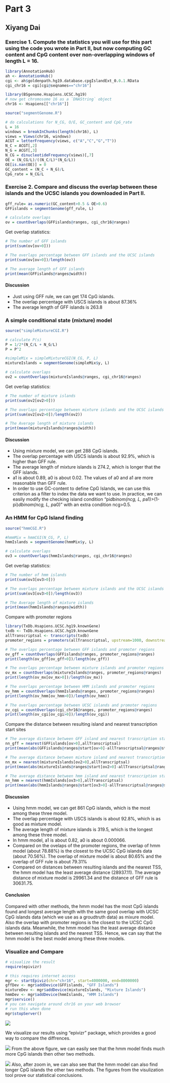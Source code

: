 Part 3
=============================
Xiyang Dai
-----------------------------

### Exercise 1. Compute the statistics you will use for this part using the code you wrote in Part II, but now computing GC content and CpG content over non-overlapping windows of length L = 16.

```r
library(AnnotationHub)
ah <- AnnotationHub()
cgi <- ah$goldenpath.hg19.database.cpgIslandExt_0.0.1.RData
cgi_chr16 = cgi[cgi@seqnames=="chr16"]

library(BSgenome.Hsapiens.UCSC.hg19)
# now get chromosome 16 as a `DNAString` object
chr16 <- Hsapiens[["chr16"]]

source("segmentGenome.R")

# do calculations for N_CG, O/E, GC_content and CpG_rate
L = 16
windows = breakInChunks(length(chr16), L)
views = Views(chr16, windows)
ACGT = letterFrequency(views, c("A","C","G","T"))
N_C = ACGT[,2]
N_G = ACGT[,3]
N_CG = dinucleotideFrequency(views)[,7]
OE = (N_CG/L)/((N_C/L)*(N_G/L))
OE[is.nan(OE)] = 0
GC_content = (N_C + N_G)/L
CpG_rate = N_CG/L
```

### Exercise 2. Compare and discuss the overlap between these islands and the UCSC islands you downloaded in Part II.
```r
gff_rule= as.numeric(GC_content>0.5 & OE>0.6)
GFFislands = segmentGenome(gff_rule, L)

# calculate overlaps
ov = countOverlaps(GFFislands@ranges, cgi_chr16@ranges)
```
Get overlap statistics:
```r
# The number of GFF islands
print(sum(ov[ov>0]))

# The overlaps percentage between GFF islands and the UCSC islands
print(sum(ov[ov>0])/length(ov))

# The average length of GFF islands
print(mean(GFFislands@ranges@width))
```
#### Discussion
* Just using GFF rule, we can get 174 CpG islands.
* The overlap percentage with USCS islands is about 87.36%
* The average length of GFF islands is 263.8

### A simple conditional state (mixture) model
```r
source("simpleMixtureCGI.R")

# calculate P(s)
P = 1/2*(N_C/L + N_G/L)
P = P^2

#simpleMix = simpleMixtureCGI(N_CG, P, L)
mixtureIslands = segmentGenome(simpleMix$y, L)

# calculate overlaps
ov2 = countOverlaps(mixtureIslands@ranges, cgi_chr16@ranges)
```
Get overlap statistics:
```r
# The number of mixture islands
print(sum(ov2[ov2>0]))

# The overlaps percentage between mixture islands and the UCSC islands
print(sum(ov2[ov2>0])/length(ov2))

# The Average length of mixture islands
print(mean(mixtureIslands@ranges@width))
```
#### Discussion
* Using mixture model, we can get 288 CpG islands.
* The overlap percentage with USCS islands is about 92.9%, which is higher than GFF rule.
* The average length of mixture islands is 274.2, which is longer that the GFF islands.
* a1 is about 0.89, a0 is about 0.02. The values of a0 and a1 are more reasonable than GFF rule.
* In order to use GC-content to define CpG Islands, we can use this criterion as a filter to index the data we want to use. In practice, we can easily modify the checking island condition "pi*dbinom(ncg, L, p*a1)>(1-pi)*dbinom(ncg, L, p*a0)" with an extra condition ncg>0.5.

### An HMM for CpG Island finding
```r
source("hmmCGI.R")

#hmmMix = hmmCGI(N_CG, P, L)
hmmIslands = segmentGenome(hmmMix$y, L)

# calculate overlaps
ov3 = countOverlaps(hmmIslands@ranges, cgi_chr16@ranges)
```
Get overlap statistics:
```r
# The number of hmm islands
print(sum(ov3[ov3>0]))

# The overlaps percentage between mixture islands and the UCSC islands
print(sum(ov3[ov3>0])/length(ov3))

# The Average length of mixture islands
print(mean(hmmIslands@ranges@width))
```

Compare with promoter regions
```r
library(TxDb.Hsapiens.UCSC.hg19.knownGene)
txdb <- TxDb.Hsapiens.UCSC.hg19.knownGene
allTranscriptsal <- transcripts(txdb)
promoter_regions = promoters(allTranscriptsal, upstream=1000, downstream=200)
```

```r
# The overlaps percentage between GFF islands and promoter regions
ov_gff = countOverlaps(GFFislands@ranges, promoter_regions@ranges)
print(length(ov_gff[ov_gff>0])/length(ov_gff))

# The overlaps percentage between mixture islands and promoter regions
ov_mx = countOverlaps(mixtureIslands@ranges, promoter_regions@ranges)
print(length(ov_mx[ov_mx>0])/length(ov_mx))

# The overlaps percentage between HMM islands and promoter regions
ov_hmm = countOverlaps(hmmIslands@ranges, promoter_regions@ranges)
print(length(ov_hmm[ov_hmm>0])/length(ov_hmm))

# The overlaps percentage between UCSC islands and promoter regions
ov_cgi = countOverlaps(cgi_chr16@ranges, promoter_regions@ranges)
print(length(ov_cgi[ov_cgi>0])/length(ov_cgi))

```

Compare the distance between resulting island and nearest transcription start sites
```r
# The average distance between GFF island and nearest transcription start sites
nn_gff = nearest(GFFislands[ov>0],allTranscriptsal)
print(mean(abs(GFFislands@ranges@start[ov>0]-allTranscriptsal@ranges@start[nn_gff])))

# The average distance between mixture island and nearest transcription start sites
nn_mx = nearest(mixtureIslands[ov2>0],allTranscriptsal)
print(mean(abs(mixtureIslands@ranges@start[ov2>0]-allTranscriptsal@ranges@start[nn_mx])))

# The average distance between hmm island and nearest transcription start sites
nn_hmm = nearest(hmmIslands[ov3>0],allTranscriptsal)
print(mean(abs(hmmIslands@ranges@start[ov3>0]-allTranscriptsal@ranges@start[nn_hmm])))

```
#### Discussion
* Using hmm model, we can get 861 CpG islands, which is the most among these three model.
* The overlap percentage with USCS islands is about 92.8%, which is as good as mixture model.
* The average length of mixture islands is 319.5, which is the longest among these three model.
* In hmm model, a1 is about 0.82, a0 is about 0.000066. 
* Compared on the ovelaps of the promoter regions, the overlap of hmm model (about 78.88%) is the closest to the UCSC CpG islands data (about 70.56%). The overlap of mixture model is about 80.65% and the overlap of GFF rule is about 79.31% 
* Compared on distances between resulting islands and the nearest TSS, the hmm model has the least average distance (28937.11). The average distance of mixture model is 29961.34 and the distance of GFF rule is 30631.75.

#### Conclusion
Compared with other methods, the hmm model has the most CpG islands found and longest average length with the same good overlap with UCSC CpG islands data (which we use as a groudtruth data) as mixure model. Also the overlap with promoter regions is the closest to the UCSC CpG islands data. Meanwhile, the hmm model has the least average distance between resulting islands and the nearest TSS. Hence, we can say that the hmm model is the best model among these three models. 

### Visualize and Compare
```r
# visualize the result
require(epivizr)

# this requires internet access
mgr <- startEpiviz(chr="chr16", start=4000000, end=8000000)
gffDev <- mgr$addDevice(GFFislands, "GFF Islands")
mixtureDev <- mgr$addDevice(mixtureIslands, "Mixture Islands")
hmmDev <- mgr$addDevice(hmmIslands, "HMM Islands")
mgr$service()
# you can navigate around chr16 on your web browser
# run this when done
mgr$stopServer()
```

![](fig1.png)

We visualize our results using "epivizr" package, which provides a good way to compare the diffrences.

![](fig2.png)
From the above figure, we can easily see that the hmm model finds much more CpG islands then other two methods.

![](fig3.png)
Also, after zoom in, we can also see that the hmm model can also find longer CpG islands the other two methods.
The figures from the visulization tool prove our statistical conclusions.
